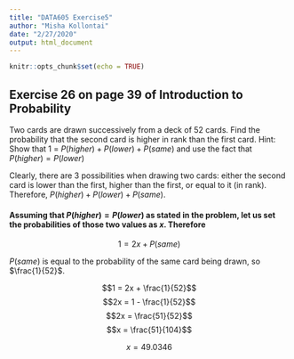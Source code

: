 ---
title: "DATA605 Exercise5"
author: "Misha Kollontai"
date: "2/27/2020"
output: html_document
---

```{r setup, include=FALSE}
knitr::opts_chunk$set(echo = TRUE)
```

## Exercise 26 on page 39 of Introduction to Probability

Two cards are drawn successively from a deck of 52 cards. Find the probability
that the second card is higher in rank than the first card. Hint: Show that 1 =
$P(higher) + P(lower) + P(same)$ and use the fact that $P(higher) = P(lower)$

Clearly, there are 3 possibilities when drawing two cards: either the second card is lower than the first, higher than the first, or equal to it (in rank). Therefore, $P(higher) + P(lower) + P(same)$.

#### Assuming that $P(higher) = P(lower)$ as stated in the problem, let us set the probabilities of those two values as $x$. Therefore

$$1 = 2x + P(same)$$

$P(same)$ is equal to the probability of the same card being drawn, so $\frac{1}{52}$.

$$1 = 2x + \frac{1}{52}$$
$$2x = 1 - \frac{1}{52}$$
$$2x = \frac{51}{52}$$
$$x = \frac{51}{104}$$

$$x = 49.0346%$$